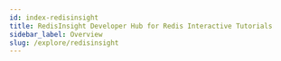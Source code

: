 ```yaml
---
id: index-redisinsight
title: RedisInsight Developer Hub for Redis Interactive Tutorials
sidebar_label: Overview
slug: /explore/redisinsight
---
```






<div class="row">

 <div class="col">
     <RedisCard
        title="New to RedisInsight"
        imgPath="redisinsight.png"
        description="Getting started with RedisInsight"
        preview="redisinsight.png"
        page="/explore/redisinsight/getting-started"
        />
  </div>


 <div class="col">
     <RedisCard
        title="RedisInsight Browser Visualization Tutorial"
        imgPath="redisinsight.png"
        description="Visualize Redis database keys using the RedisInsight Browser Tool"
        preview="redisinsight.png"
        page="/explore/redisinsight/browser"
        />
 </div>


 <div class="col">
    <RedisCard
        title="How To Use The RedisInsight Slowlog Debugging Tool"
        description="Debug Redis using the RedisInsight Slowlog Debugging Tool"
        page="/explore/redisinsight/slowlog"
        />
 </div>
</div>
<div class="row">

 <div class="col">
    <RedisCard
        title="RedisInsight Memory Analyzer Tutorial"
        description="Optimize & Analyze Redis using the RedisInsight Memory Analyzer Tool"
        page="/explore/redisinsight/memoryanalyzer"
        />
 </div>


 <div class="col">
     <RedisCard
        title="How To Use The RedisInsight Cluster Management Tool"
        imgPath="redisinsight.png"
        description="Manage Your Redis Cluster using the RedisInsight Cluster Management Tool"
        preview="redisinsight.png"
        page="/explore/redisinsight/cluster"
        />
 </div>

 <div class="col">
     <RedisCard
        title="RedisInsight For Redis Streams Tutorial"
        imgPath="redisinsight.png"
        description="Use Redis Streams Consumer Groups with RedisInsight"
        preview="redisinsight.png"
        page="/explore/redisinsight/streams"
        />
 </div>

</div>

 <div class="row">

 <div class="col">
    <RedisCard
        title="How To Use The RedisInsight Profiler Tool"
        description="Analyze Your Redis Commands Using The Monitor Command"
        page="/explore/redisinsight/profiler"
        />
 </div>


 <div class="col">
     <RedisCard
        title="RedisGraph Browser Visualization Tutorial"
        imgPath=""
        description="Query, Visualize and Manipulate Graphs using the RedisGraph Browser Visualization Tool"
        preview="redisinsight.png"
        page="/explore/redisinsight/redisgraph"
        />
 </div>

 <div class="col">
     <RedisCard
        title="How To Use The RedisGears Browser Tool"
        imgPath="redisinsight.png"
        description="Write Your Serverless Redis function using the RedisGears Browser Tool"
        preview="redisinsight.png"
        page="/explore/redisinsight/redisgears"
        />
 </div>

</div>

 <div class="row">

 <div class="col">
    <RedisCard
        title="RedisTimeSeries Data Management Tutorial"
        description="Manage Redis time-series data using the RedisTimeSeries Browser Tool"
        page="/explore/redisinsight/redistimeseries"
        />
 </div>


 <div class="col">
     <RedisCard
        title="How To Use the RediSearch Browser Tool"
        imgPath=""
        description="Perform Database Search and Analytics using the RediSearch Browser Tool"
        preview="redisinsight.png"
        page="/explore/redisinsight/redisearch"
        />
 </div>


  <div class="col">
     <RedisCard
        title="Elasticache Auto Discovery Using RedisInsight Tutorial"
        imgPath=""
        description="Utilize Elasticache Auto Discovery For Redis with RedisInsight"
        preview="redisinsight.png"
        page="/explore/redisinsight/autodiscover"
        />
 </div>



</div>




